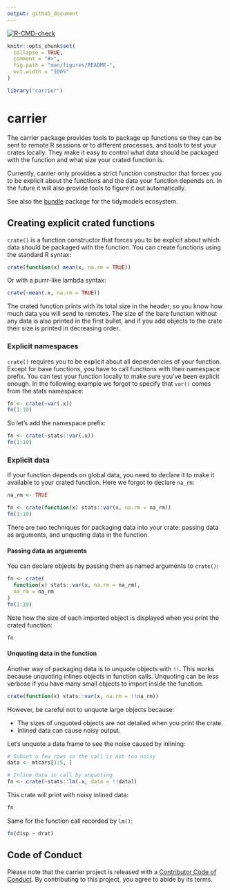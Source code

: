 ```yaml
---
output: github_document
---
```


<!-- badges: start -->
[![R-CMD-check](https://github.com/r-lib/external/actions/workflows/R-CMD-check.yaml/badge.svg)](https://github.com/r-lib/external/actions/workflows/R-CMD-check.yaml)
<!-- badges: end -->

```r
knitr::opts_chunk$set(
  collapse = TRUE,
  comment = "#>",
  fig.path = "man/figures/README-",
  out.width = "100%"
)

library("carrier")
```

# carrier

The carrier package provides tools to package up functions so they can be sent to remote R sessions or to different processes, and tools to test your crates locally. They make it easy to control what data should be packaged with the function and what size your crated function is.

Currently, carrier only provides a strict function constructor that forces you to be explicit about the functions and the data your function depends on. In the future it will also provide tools to figure it out automatically.

See also the [bundle](https://rstudio.github.io/bundle/) package for the tidymodels ecosystem.


## Creating explicit crated functions

`crate()` is a function constructor that forces you to be explicit about which data should be packaged with the function. You can create functions using the standard R syntax:

```r
crate(function(x) mean(x, na.rm = TRUE))
```

Or with a purrr-like lambda syntax:

```r
crate(~mean(.x, na.rm = TRUE))
```

The crated function prints with its total size in the header, so you know how much data you will send to remotes. The size of the bare function without any data is also printed in the first bullet, and if you add objects to the crate their size is printed in decreasing order.


### Explicit namespaces

`crate()` requires you to be explicit about all dependencies of your function. Except for base functions, you have to call functions with their namespace prefix. You can test your function locally to make sure you've been explicit enough. In the following example we forgot to specify that `var()` comes from the stats namespace:

```r
fn <- crate(~var(.x))
fn(1:10)
```

So let's add the namespace prefix:

```r
fn <- crate(~stats::var(.x))
fn(1:10)
```


### Explicit data

If your function depends on global data, you need to declare it to make it available to your crated function. Here we forgot to declare `na_rm`:

```r
na_rm <- TRUE

fn <- crate(function(x) stats::var(x, na.rm = na_rm))
fn(1:10)
```

There are two techniques for packaging data into your crate: passing data as arguments, and unquoting data in the function.

#### Passing data as arguments

You can declare objects by passing them as named arguments to `crate()`:

```r
fn <- crate(
  function(x) stats::var(x, na.rm = na_rm),
  na_rm = na_rm
)
fn(1:10)
```

Note how the size of each imported object is displayed when you print the crated function:

```r
fn
```


#### Unquoting data in the function

Another way of packaging data is to unquote objects with `!!`. This works because unquoting inlines objects in function calls. Unquoting can be less verbose if you have many small objects to import inside the function.

```r
crate(function(x) stats::var(x, na.rm = !!na_rm))
```

However, be careful not to unquote large objects because:

* The sizes of unquoted objects are not detailed when you print the crate.
* Inlined data can cause noisy output.

Let's unquote a data frame to see the noise caused by inlining:

```r
# Subset a few rows so the call is not too noisy
data <- mtcars[1:5, ]

# Inline data in call by unquoting
fn <- crate(~stats::lm(.x, data = !!data))
```

This crate will print with noisy inlined data:

```r
fn
```

Same for the function call recorded by `lm()`:

```r
fn(disp ~ drat)
```


## Code of Conduct

Please note that the carrier project is released with a [Contributor Code of Conduct](https://contributor-covenant.org/version/2/1/CODE_OF_CONDUCT.html). By contributing to this project, you agree to abide by its terms.
